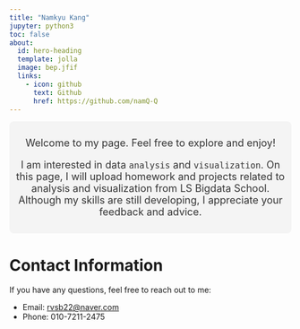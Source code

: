 ```yaml
---
title: "Namkyu Kang"
jupyter: python3
toc: false
about:
  id: hero-heading
  template: jolla
  image: bep.jfif
  links:
    - icon: github
      text: Github
      href: https://github.com/namQ-Q
---
```


<style>
/* styles.css */
#hero-heading {
  text-align: center;
  color: #333;
  font-size: 18px;
  padding: 10px;
  background-color: #f4f4f4;
  border-radius: 8px;
}
</style>

:::{#hero-heading}

Welcome to my page. Feel free to explore and enjoy!

I am interested in data `analysis` and `visualization`. On this page, I will upload homework and projects related to analysis and visualization from LS Bigdata School. Although my skills are still developing, I appreciate your feedback and advice.

:::


<html lang="en">
<head>
    <meta charset="UTF-8">
    <meta name="viewport" content="width=device-width, initial-scale=1.0">
    <title>My Page</title>
    <link rel="stylesheet" href="styles.css">
</head>
<body>
    <h1>Contact Information</h1>
    <p>If you have any questions, feel free to reach out to me:</p>
    <ul>
        <li>Email: <a href="mailto:your.email@example.com" class="email">rvsb22@naver.com</a></li>
        <li>Phone: 010-7211-2475</li>
    </ul>
</body>
</html>
